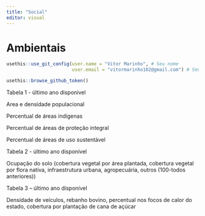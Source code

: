 ```yaml
---
title: "Social"
editor: visual
---
```


# Ambientais

```r
usethis::use_git_config(user.name = "Vitor Marinho", # Seu nome
                        user.email = "vitormarinho102@gmail.com") # Seu email

usethis::browse_github_token()
```

Tabela 1 - último ano disponível

Area e densidade populacional

Percentual de áreas indígenas

Percentual de áreas de proteção integral

Percentual de áreas de uso sustentável

Tabela 2 - último ano disponível

Ocupação do solo (cobertura vegetal por área plantada, cobertura vegetal por flora nativa, infraestrutura urbana, agropecuária, outros (100-todos anteriores))

Tabela 3 -- último ano disponível

Densidade de veículos, rebanho bovino, percentual nos focos de calor do estado, cobertura por plantação de cana de açúcar
